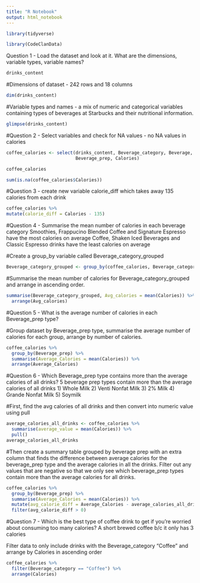 ```yaml
---
title: "R Notebook"
output: html_notebook
---
```

```r
library(tidyverse)
```

```r
library(CodeClanData)
```
Question 1 - Load the dataset and look at it. What are the dimensions, 
variable types, variable names?
```r
drinks_content
```
#Dimensions of dataset - 242 rows and 18 columns
```r
dim(drinks_content)
```
#Variable types and names - a mix of numeric and categorical variables 
containing types of beverages at Starbucks and their nutritional information.
```r
glimpse(drinks_content)
```
#Question 2 - Select variables and check for NA values - no NA values in calories
```r
coffee_calories <- select(drinks_content, Beverage_category, Beverage, 
                          Beverage_prep, Calories)
```
```r
coffee_calories
```
```r
sum(is.na(coffee_calories$Calories))
```
#Question 3 - create new variable calorie_diff which takes away 135 calories from each drink

```r
coffee_calories %>% 
mutate(calorie_diff = Calories - 135)
```

#Question 4 - Summarise the mean number of calories in each beverage category
Smoothies, Frappucino Blended Coffee and Signature Espresso have 
the most calories on average
Coffee, Shaken Iced Beverages and Classic Espresso drinks have the least
calories on average

#Create a group_by variable called Beverage_category_grouped
```r
Beverage_category_grouped <- group_by(coffee_calories, Beverage_category)
```

#Summarise the mean number of calories for Beverage_category_grouped and arrange
in ascending order.
```r
summarise(Beverage_category_grouped, Avg_calories = mean(Calories)) %>% 
  arrange(Avg_calories)
```



#Question 5 - What is the average number of calories in each Beverage_prep type?

#Group dataset by Beverage_prep type, summarise the average number of calories
for each group, arrange by number of calories.
```r
coffee_calories %>% 
  group_by(Beverage_prep) %>% 
  summarise(Average_Calories = mean(Calories)) %>% 
  arrange(Average_Calories)
```

#Question 6 - Which Beverage_prep type contains more than the average calories 
of all drinks?
5 beverage prep types contain more than the average calories of all drinks
1) Whole Milk
2) Venti Nonfat Milk
3) 2% Milk
4) Grande Nonfat Milk
5) Soymilk

#First, find the avg calories of all drinks and then convert into numeric value
using pull

```r
average_calories_all_drinks <- coffee_calories %>% 
  summarise(average_value = mean(Calories)) %>% 
  pull()
average_calories_all_drinks
```
#Then create a summary table grouped by beverage prep with an extra column 
that finds the difference between average calories for the beverage_prep type
and the average calories in all the drinks. Filter out any values that are
negative so that we only see which beverage_prep types contain more than
the average calories for all drinks.

```r
coffee_calories %>% 
  group_by(Beverage_prep) %>% 
  summarise(Average_Calories = mean(Calories)) %>% 
  mutate(avg_calorie_diff = Average_Calories - average_calories_all_drinks) %>% 
  filter(avg_calorie_diff > 0)
```

#Question 7 - Which is the best type of coffee drink to get if you're worried
about consuming too many calories?
A short brewed coffee b/c it only has 3 calories

Filter data to only include drinks with the Beverage_category "Coffee" and 
arrange by Calories in ascending order
```r
coffee_calories %>% 
  filter(Beverage_category == "Coffee") %>% 
  arrange(Calories)
```

